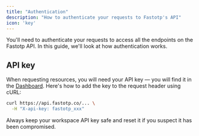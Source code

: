 ```yaml
---
title: "Authentication"
description: "How to authenticate your requests to Fastotp's API"
icon: 'key'
---
```


You'll need to authenticate your requests to access all the endpoints on the Fastotp API. In this guide, we'll look at how authentication works.

## API key

When requesting resources, you will need your API key — you will find it in the [Dashboard](https://fastotp.co/dashboard). Here's how to add the key to the request header using cURL:

```bash
curl https://api.fastotp.co/... \
  -H "X-api-key: fastotp_xxx"
```

Always keep your workspace API key safe and reset it if you suspect it has been compromised.